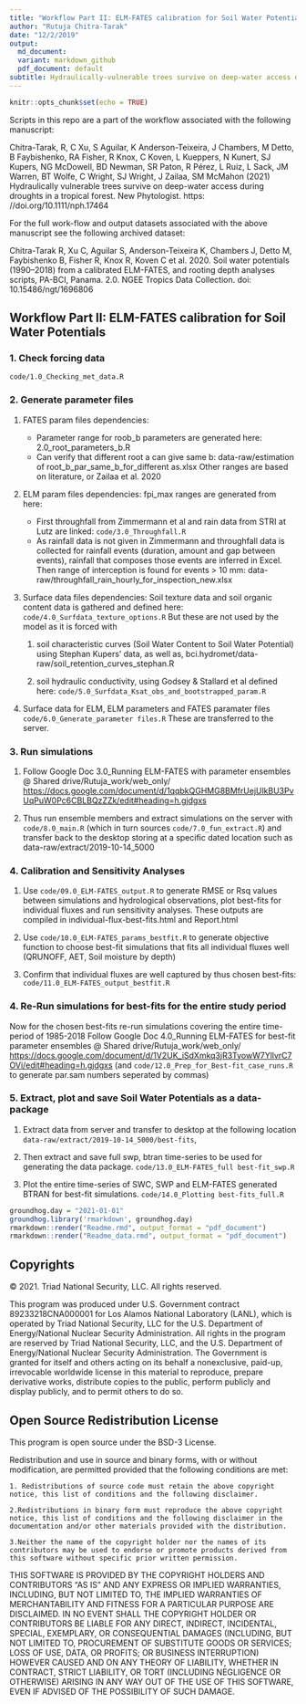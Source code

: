 ```yaml
---
title: "Workflow Part II: ELM-FATES calibration for Soil Water Potentials"
author: "Rutuja Chitra-Tarak"
date: "12/2/2019"
output: 
  md_document:   
  variant: markdown_github
  pdf_document: default
subtitle: Hydraulically-vulnerable trees survive on deep-water access during droughts in a tropical forest
---
```


```r
knitr::opts_chunk$set(echo = TRUE)
```

Scripts in this repo are a part of the workflow associated with the following manuscript: 

Chitra-Tarak, R, C Xu, S Aguilar, K Anderson-Teixeira, J Chambers, M Detto, B Faybishenko, RA Fisher, R Knox, C Koven, L Kueppers, N Kunert, SJ Kupers, NG McDowell, BD Newman, SR Paton, R Pérez, L Ruiz, L Sack, JM Warren, BT Wolfe, C Wright, SJ Wright, J Zailaa, SM McMahon (2021) Hydraulically vulnerable trees survive on deep-water access during droughts in a tropical forest. New Phytologist. https: //doi.org/10.1111/nph.17464

For the full work-flow and output datasets associated with the above manuscript see the following archived dataset:

Chitra-Tarak R, Xu C, Aguilar S, Anderson-Teixeira K, Chambers J, Detto M, Faybishenko B, Fisher R, Knox R, Koven C et al. 2020. Soil water potentials (1990–2018) from a calibrated ELM-FATES, and rooting depth analyses scripts, PA-BCI, Panama. 2.0. NGEE Tropics Data Collection. doi: 10.15486/ngt/1696806

## Workflow Part II: ELM-FATES calibration for Soil Water Potentials

### 1. Check forcing data

`code/1.0_Checking_met_data.R`

### 2. Generate parameter files

1.  FATES param files dependencies:
    + Parameter range for roob_b parameters are generated here: 2.0_root_parameters_b.R
    + Can verify that different root a can give same b: data-raw/estimation of root_b_par_same_b_for_different as.xlsx
Other ranges are based on literature, or Zailaa et al. 2020

2.  ELM param files dependencies:
fpi_max ranges are generated from here: 
    + First throughfall from Zimmermann et al and rain data from STRI at Lutz are linked: `code/3.0_Throughfall.R`
    + As rainfall data is not given in Zimmermann and throughfall data is collected for rainfall events (duration, amount and gap between events), rainfall that composes those events are inferred in Excel. Then range of interception is found for events > 10 mm: data-raw/throughfall_rain_hourly_for_inspection_new.xlsx

3.  Surface data files dependencies:
Soil texture data and soil organic content data is gathered and defined here:
`code/4.0_Surfdata_texture_options.R` But these are not used by the model as it is forced with   

    1. soil characteristic curves (Soil Water Content to Soil Water Potential) using Stephan Kupers' data, as well as, bci.hydromet/data-raw/soil_retention_curves_stephan.R

    2. soil hydraulic conductivity, using Godsey & Stallard et al defined here: `code/5.0_Surfdata_Ksat_obs_and_bootstrapped_param.R`

4.  Surface data for ELM, ELM parameters and FATES paramater files 
`code/6.0_Generate_parameter files.R`
These are transferred to the server.

### 3. Run simulations

1. Follow Google Doc 3.0_Running ELM-FATES with parameter ensembles @ Shared drive/Rutuja_work/web_only/ <https://docs.google.com/document/d/1qqbkQGHMG8BMfrUejUlkBU3PvUqPuW0Pc6CBLBQzZZk/edit#heading=h.gjdgxs>

2. Thus run ensemble members and extract simulations on the server with `code/8.0_main.R` (which in turn sources `code/7.0_fun_extract.R`) and transfer back to the desktop storing at a specific dated location such as data-raw/extract/2019-10-14_5000

### 4. Calibration and Sensitivity Analyses

  1. Use `code/09.0_ELM-FATES_output.R` to generate RMSE or Rsq values between simulations and hydrological observations, plot best-fits for individual fluxes and run sensitivity analyses. These outputs are compiled in individual-flux-best-fits.html and Report.html

  2. Use `code/10.0_ELM-FATES_params_bestfit.R` to generate objective function to choose best-fit simulations that fits all individual fluxes well (QRUNOFF, AET, Soil moisture by depth)

  3. Confirm that individual fluxes are well captured by thus chosen best-fits:    `code/11.0_ELM-FATES_output_bestfit.R`

### 4. Re-Run simulations for best-fits for the entire study period

Now for the chosen best-fits re-run simulations covering the entire time-period of 1985-2018
Follow Google Doc 4.0_Running ELM-FATES for best-fit parameter ensembles @ Shared drive/Rutuja_work/web_only/ <https://docs.google.com/document/d/1V2UK_iSdXmkq3jR3TyowW7YllvrC7OVi/edit#heading=h.gjdgxs> (and `code/12.0_Prep_for_Best-fit_case_runs.R` to generate par.sam numbers seperated by commas)

### 5. Extract, plot and save Soil Water Potentials as a data-package

  1. Extract data from server and transfer to desktop at the following location
`data-raw/extract/2019-10-14_5000/best-fits`, 

  2. Then extract and save full swp, btran time-series to be used for generating the data package.
`code/13.0_ELM-FATES_full best-fit_swp.R`

  3. Plot the entire time-series of SWC, SWP and ELM-FATES generated BTRAN for best-fit simulations.
`code/14.0_Plotting best-fits_full.R`


```r
groundhog.day = "2021-01-01"
groundhog.library('rmarkdown', groundhog.day)
rmarkdown::render("Readme.rmd", output_format = "pdf_document")
rmarkdown::render("Readme_data.rmd", output_format = "pdf_document")
```

## Copyrights

© 2021. Triad National Security, LLC. All rights reserved.

This program was produced under U.S. Government contract 89233218CNA000001 for Los Alamos
National Laboratory (LANL), which is operated by Triad National Security, LLC for the U.S.
Department of Energy/National Nuclear Security Administration. All rights in the program are
reserved by Triad National Security, LLC, and the U.S. Department of Energy/National Nuclear
Security Administration. The Government is granted for itself and others acting on its behalf a nonexclusive, paid-up, irrevocable worldwide license in this material to reproduce, prepare derivative works, distribute copies to the public, perform publicly and display publicly, and to permit others to do so.
 
## Open Source Redistribution License

This program is open source under the BSD-3 License.

Redistribution and use in source and binary forms, with or without modification, are permitted provided that the following conditions are met:

    1. Redistributions of source code must retain the above copyright notice, this list of conditions and the following disclaimer.
 
    2.Redistributions in binary form must reproduce the above copyright notice, this list of conditions and the following disclaimer in the documentation and/or other materials provided with the distribution.
 
    3.Neither the name of the copyright holder nor the names of its contributors may be used to endorse or promote products derived from this software without specific prior written permission.

THIS SOFTWARE IS PROVIDED BY THE COPYRIGHT HOLDERS AND CONTRIBUTORS "AS
IS" AND ANY EXPRESS OR IMPLIED WARRANTIES, INCLUDING, BUT NOT LIMITED TO, THE
IMPLIED WARRANTIES OF MERCHANTABILITY AND FITNESS FOR A PARTICULAR
PURPOSE ARE DISCLAIMED. IN NO EVENT SHALL THE COPYRIGHT HOLDER OR
CONTRIBUTORS BE LIABLE FOR ANY DIRECT, INDIRECT, INCIDENTAL, SPECIAL,
EXEMPLARY, OR CONSEQUENTIAL DAMAGES (INCLUDING, BUT NOT LIMITED TO,
PROCUREMENT OF SUBSTITUTE GOODS OR SERVICES; LOSS OF USE, DATA, OR PROFITS;
OR BUSINESS INTERRUPTION) HOWEVER CAUSED AND ON ANY THEORY OF LIABILITY,
WHETHER IN CONTRACT, STRICT LIABILITY, OR TORT (INCLUDING NEGLIGENCE OR
OTHERWISE) ARISING IN ANY WAY OUT OF THE USE OF THIS SOFTWARE, EVEN IF
ADVISED OF THE POSSIBILITY OF SUCH DAMAGE.